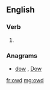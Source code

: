 ==English==

===Verb===
{{head|en}}

# {{context|archaic|lang=en}} {{en-past of|owe}}

===Anagrams===
* [[dow#English|dow]] , [[Dow#English|Dow]]

[[fr:owd]]
[[mg:owd]]